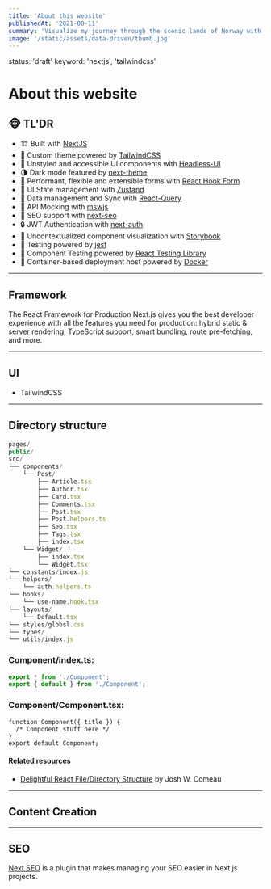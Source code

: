 ```yaml
---
title: 'About this website'
publishedAt: '2021-08-11'
summary: 'Visualize my journey through the scenic lands of Norway with rich, stunning pictures and daily travel logs.'
image: '/static/assets/data-driven/thumb.jpg'
---
```


status: 'draft'
keyword: 'nextjs', 'tailwindcss'

# About this website

## 🐵 TL'DR

- 🏗 Built with [NextJS](https://nextjs.org)
- 🎨 Custom theme powered by [TailwindCSS](https://tailwindcss.org)
- 🧰 Unstyled and accessible UI components with [Headless-UI](https://headlessui.dev)
- 🌗 Dark mode featured by [next-theme](https://github.com/pacocoursey/next-themes)
- 🎣 Performant, flexible and extensible forms with [React Hook Form](https://react-hook-form.com/)
- 🐻 UI State management with [Zustand](https://zustand.surge.sh/)
- 🌸 Data management and Sync with [React-Query](https://react-query.tanstack.com/)
- 🥸 API Mocking with [mswjs](https://mswjs.io/)
- 🤖 SEO support with [next-seo](https://github.com/garmeeh/next-seo)
- 🔒 JWT Authentication with [next-auth](https://next-auth.js.org)
- 🧩 Uncontextualized component visualization with [Storybook](https://next-auth.js.org)
- 🚨 Testing powered by [jest](https://jestjs.io/docs/getting-started)
- 🐙 Component Testing powered by [React Testing Library](https://testing-library.com)
- 🐳 Container-based deployment host powered by [Docker](https://www.docker.com)

---

## Framework

The React Framework for Production Next.js gives you the best developer experience with all the features you need for production: hybrid static & server rendering, TypeScript support, smart bundling, route pre-fetching, and more.

---

## UI

- TailwindCSS

---

## Directory structure

```js
pages/
public/
src/
└── components/
    └── Post/
        ├── Article.tsx
        ├── Author.tsx
        ├── Card.tsx
        ├── Comments.tsx
        ├── Post.tsx
        ├── Post.helpers.ts
        ├── Seo.tsx
        ├── Tags.tsx
        ├── index.tsx
    └── Widget/
        ├── index.tsx
        └── Widget.tsx
└── constants/index.js
└── helpers/
    └── auth.helpers.ts
└── hooks/
    └── use-name.hook.tsx
└── layouts/
    └── Default.tsx
└── styles/globsl.css
└── types/
└── utils/index.js
```

### Component/index.ts:

```ts
export * from './Component';
export { default } from './Component';
```

### Component/Component.tsx:

```tsx
function Component({ title }) {
  /* Component stuff here */
}
export default Component;
```

#### Related resources

- [Delightful React File/Directory Structure](https://www.joshwcomeau.com/react/file-structure/) by Josh W. Comeau

---

## Content Creation

---

## SEO

[Next SEO](https://github.com/garmeeh/next-seo) is a plugin that makes managing your SEO easier in Next.js projects.

```

```
